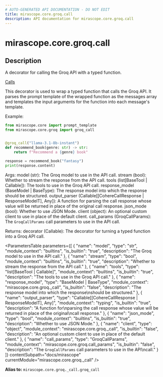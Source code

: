 ```yaml
---
# AUTO-GENERATED API DOCUMENTATION - DO NOT EDIT
title: mirascope.core.groq.call
description: API documentation for mirascope.core.groq.call
---
```


# mirascope.core.groq.call

<ApiType type="Alias" />

## Description

A decorator for calling the Groq API with a typed function.

<Info title="Usage">

[Calls](/docs/mirascope/learn/calls)

</Info>


This decorator is used to wrap a typed function that calls the Groq API. It parses
the prompt template of the wrapped function as the messages array and templates the input
arguments for the function into each message's template.

Example:

```python
from mirascope.core import prompt_template
from mirascope.core.groq import groq_call


@groq_call("llama-3.1-8b-instant")
def recommend_book(genre: str) -> str:
    return f"Recommend a {genre} book"

response = recommend_book("fantasy")
print(response.content)
```

Args:
    model (str): The Groq model to use in the API call.
    stream (bool): Whether to stream the response from the API call.
    tools (list[BaseTool | Callable]): The tools to use in the Groq API call.
    response_model (BaseModel | BaseType): The response model into which the response
        should be structured.
    output_parser (Callable[[CohereCallResponse | ResponseModelT], Any]): A function for
        parsing the call response whose value will be returned in place of the original
        call response.
    json_mode (bool): Whether to use JSON Mode.
    client (object): An optional custom client to use in place of the default client.
    call_params (GroqCallParams): The `GroqCallParams` call parameters to use in the API
        call.

Returns:
    decorator (Callable): The decorator for turning a typed function into a Groq API
        call.

<ParametersTable
  parameters={[
  {
    "name": "model",
    "type": "str",
    "module_context": "builtins",
    "is_builtin": "true",
    "description": "The Groq model to use in the API call."
  },
  {
    "name": "stream",
    "type": "bool",
    "module_context": "builtins",
    "is_builtin": "true",
    "description": "Whether to stream the response from the API call."
  },
  {
    "name": "tools",
    "type": "list[BaseTool | Callable]",
    "module_context": "builtins",
    "is_builtin": "true",
    "description": "The tools to use in the Groq API call."
  },
  {
    "name": "response_model",
    "type": "BaseModel | BaseType",
    "module_context": "mirascope.core.groq._call",
    "is_builtin": "false",
    "description": "The response model into which the response\nshould be structured."
  },
  {
    "name": "output_parser",
    "type": "Callable[[CohereCallResponse | ResponseModelT], Any]",
    "module_context": "typing",
    "is_builtin": "true",
    "description": "A function for\nparsing the call response whose value will be returned in place of the original\ncall response."
  },
  {
    "name": "json_mode",
    "type": "bool",
    "module_context": "builtins",
    "is_builtin": "true",
    "description": "Whether to use JSON Mode."
  },
  {
    "name": "client",
    "type": "object",
    "module_context": "mirascope.core.groq._call",
    "is_builtin": "false",
    "description": "An optional custom client to use in place of the default client."
  },
  {
    "name": "call_params",
    "type": "GroqCallParams",
    "module_context": "mirascope.core.groq.call_params",
    "is_builtin": "false",
    "description": "The `GroqCallParams` call parameters to use in the API\ncall."
  }
]}
  contentSubpath="docs/mirascope"
  currentModule="mirascope.core.groq._call"
/>

<ReturnType
  type="Callable"
  moduleContext="typing"
  isBuiltin={true}
  contentSubpath="docs/mirascope"
  currentModule="mirascope.core.groq._call"
  description="The decorator for turning a typed function into a Groq API\ncall."
/>


**Alias to:** `mirascope.core.groq._call.groq_call`

